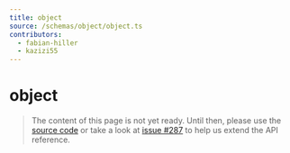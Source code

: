 ```yaml
---
title: object
source: /schemas/object/object.ts
contributors:
  - fabian-hiller
  - kazizi55
---
```


# object

> The content of this page is not yet ready. Until then, please use the [source code](https://github.com/fabian-hiller/valibot/blob/main/library/src/schemas/object/object.ts) or take a look at [issue #287](https://github.com/fabian-hiller/valibot/issues/287) to help us extend the API reference.
